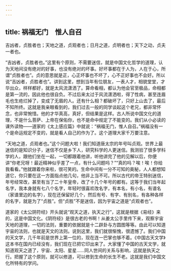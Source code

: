 ```yaml
---
---
---
```

title: 祸福无门　惟人自召
---




吉凶者，贞胜者也；天地之道，贞观者也；日月之道，贞明者也；天下之动，贞夫一者也。

“吉凶者，贞胜者也。”这里有个原则，不需要迷信，就是中国文化哲学的道理，认为天地间没有绝对的好事，也没有绝对的坏事。好坏事都在于人为，人在于心，所谓“贞胜者也”。贞的意思就是正，心正坏事也不坏了，心不正好事也不会好。所以说“吉凶者，贞胜者也”。讲到这里，想到当年有位朋友，一表人才，相貌堂堂，才华出众，样样都好，就是太风流潇洒了。算命看相，都认为他会官至极品，命相都是第一流的，因此他也很自负。不过后来太过于风流潇洒啦，得了性病，甚至连眉毛也生疮烂掉了，变成了无眉的人。还有什么相？都破坏了，只好上山去了，最后不知所终。这就是我亲眼看到的，我们过去一般的同学谈起这个老兄，都非常怀念，也非常惋惜。他的才华真高，真好，但结果是这样。古人所说中国文化的道理，不是什么菩萨、上帝在保佑你，也不是命中规定了不能变的。我们从小必读的课外读物——道家的《太上感应篇》中就说：“祸福无门，惟人自召。”祸福没有一个是命运规定不变的，就是看人自己的作为了。这个道理大家千万要注意。

“天地之道，贞观者也。”这个问题大啦！我们知道唐太宗的年号叫贞观。世界上最迷信的是知识分子，迷信不仅是乡下人，研究科学的人更迷信。我测验了很多学科学的人，跟他们坐在一起，一切都跟着他讲，听他讲完了他的见解以后，你便讲“你老兄呀！最近精神似乎差了一点，有什么问题吗？”“真的吗？唉！唉！你给我看看。”他就跟着你来啦，很可笑的。生命中间有一分不可知的奥秘，人人都想知道它，你只要在这一方面指点他几句，他非上当不可。所以古代的帝王特别迷信，年号经常改，甚至有当了二十年皇帝，改了十几个年号的都有。这等于我们当年起名字，我本身就有七八个名字，年轻时很喜欢改名字，有本名，有小名，有谱名（家谱里边的名字），现在还保留好几个，然后有号、有字、有别名，有各种各样的名字，就是为了“贞胜”。但“贞胜”不是迷信，因为宇宙之道是“贞观者也”。

道家的《太公阴符经》开头就说“观天之道，执天之行”，这就是根据《易经》来的，这是中国文化。《阴符经》是很古老的书啊！从姜太公手里传下来，观察宇宙天地的道理，一切的法则，重要的依据就是十二辟卦与方圆图等等。由此可以知道宇宙的法则，也就是天文的法则。说到这里，我们就很惭愧，很遗憾了。我们中国的天文学，几千年前是世界上第一位的，现在连一巴掌也够不着。《中国古天文学》这本书在国内已经没有，我们现在已把它印出来了。大家懂了中国的古天文学，就知道观天之道了，宇宙、太阳、星星……同人世间的关系与影响，这就是执天之行。把握了这个原则，就可以修道，可以修到生命的长生不老。这就是我们中国文化所特有的学问。